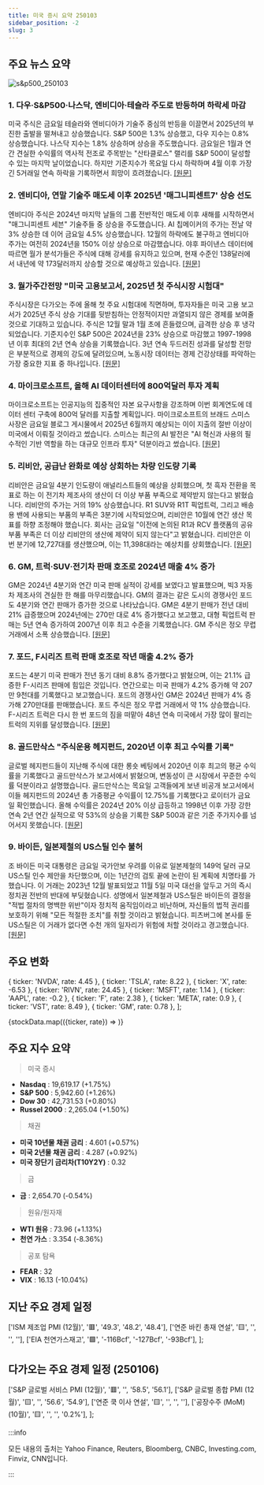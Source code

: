 ```yaml
---
title: 미국 증시 요약 250103
sidebar_position: -2
slug: 3
---
```


## 주요 뉴스 요약

![s&p500_250103](/map/250103.png)

### 1. **다우·S&P500·나스닥, 엔비디아·테슬라 주도로 반등하며 하락세 마감**

미국 주식은 금요일 테슬라와 엔비디아가 기술주 중심의 반등을 이끌면서 2025년의 부진한 출발을 떨쳐내고 상승했습니다. S&P 500은 1.3% 상승했고, 다우 지수는 0.8% 상승했습니다. 나스닥 지수는 1.8% 상승하며 상승을 주도했습니다. 금요일은 1월과 연간 견실한 수익률의 역사적 전조로 주목받는 "산타클로스" 랠리를 S&P 500이 달성할 수 있는 마지막 날이었습니다. 하지만 기준지수가 목요일 다시 하락하며 4월 이후 가장 긴 5거래일 연속 하락을 기록하면서 희망이 흐려졌습니다. [[원문]](https://finance.yahoo.com/news/live/stock-market-today-dow-sp-500-nasdaq-jump-as-nvidia-tesla-lead-spark-to-end-losing-week-143047315.html)

### 2. **엔비디아, 연말 기술주 매도세 이후 2025년 '매그니피센트7' 상승 선도**

엔비디아 주식은 2024년 마지막 날들의 그룹 전반적인 매도세 이후 새해를 시작하면서 "매그니피센트 세븐" 기술주들 중 상승을 주도했습니다. AI 칩메이커의 주가는 전날 약 3% 상승한 데 이어 금요일 4.5% 상승했습니다. 12월의 하락에도 불구하고 엔비디아 주가는 여전히 2024년을 150% 이상 상승으로 마감했습니다. 야후 파이낸스 데이터에 따르면 월가 분석가들은 주식에 대해 강세를 유지하고 있으며, 현재 수준인 138달러에서 내년에 약 173달러까지 상승할 것으로 예상하고 있습니다. [[원문]](https://finance.yahoo.com/news/nvidia-stock-jumps-leads-magnificent-7-gains-to-start-2025-after-end-of-year-tech-sell-off-154139053.html)

### 3. **월가주간전망 "미국 고용보고서, 2025년 첫 주식시장 시험대"**

주식시장은 다가오는 주에 올해 첫 주요 시험대에 직면하며, 투자자들은 미국 고용 보고서가 2025년 주식 상승 기대를 뒷받침하는 안정적이지만 과열되지 않은 경제를 보여줄 것으로 기대하고 있습니다. 주식은 12월 말과 1월 초에 흔들렸으며, 급격한 상승 후 냉각되었습니다. 기준지수인 S&P 500은 2024년을 23% 상승으로 마감했고 1997-1998년 이후 최대의 2년 연속 상승을 기록했습니다. 3년 연속 두드러진 성과를 달성할 전망은 부분적으로 경제의 강도에 달려있으며, 노동시장 데이터는 경제 건강상태를 파악하는 가장 중요한 지표 중 하나입니다. [[원문]](https://www.reuters.com/markets/us/wall-st-week-ahead-us-jobs-report-poses-first-big-stocks-test-2025-2025-01-03/)

### 4. **마이크로소프트, 올해 AI 데이터센터에 800억달러 투자 계획**

마이크로소프트는 인공지능의 집중적인 자본 요구사항을 강조하며 이번 회계연도에 데이터 센터 구축에 800억 달러를 지출할 계획입니다. 마이크로소프트의 브래드 스미스 사장은 금요일 블로그 게시물에서 2025년 6월까지 예상되는 이이 지출의 절반 이상이 미국에서 이뤄질 것이라고 썼습니다. 스미스는 최근의 AI 발전은 "AI 혁신과 사용의 필수적인 기반 역할을 하는 대규모 인프라 투자" 덕분이라고 썼습니다. [[원문]](https://finance.yahoo.com/news/microsoft-spend-80-billion-ai-191302185.html)

### 5. **리비안, 공급난 완화로 예상 상회하는 차량 인도량 기록**

리비안은 금요일 4분기 인도량이 애널리스트들의 예상을 상회했으며, 첫 흑자 전환을 목표로 하는 이 전기차 제조사의 생산이 더 이상 부품 부족으로 제약받지 않는다고 밝혔습니다. 리비안의 주가는 거의 19% 상승했습니다. R1 SUV와 R1T 픽업트럭, 그리고 배송용 밴에 사용되는 부품의 부족은 3분기에 시작되었으며, 리비안은 10월에 연간 생산 목표를 하향 조정해야 했습니다. 회사는 금요일 "이전에 논의된 R1과 RCV 플랫폼의 공유 부품 부족은 더 이상 리비안의 생산에 제약이 되지 않는다"고 밝혔습니다. 리비안은 이번 분기에 12,727대를 생산했으며, 이는 11,398대라는 예상치를 상회했습니다. [[원문]](https://www.reuters.com/business/autos-transportation/ev-maker-rivian-beats-expectations-deliveries-supply-snag-eases-2025-01-03/)

### 6. **GM, 트럭·SUV·전기차 판매 호조로 2024년 매출 4% 증가**

GM은 2024년 4분기와 연간 미국 판매 실적이 강세를 보였다고 발표했으며, 빅3 자동차 제조사의 견실한 한 해를 마무리했습니다. GM의 결과는 같은 도시의 경쟁사인 포드도 4분기와 연간 판매가 증가한 것으로 나타났습니다. GM은 4분기 판매가 전년 대비 21% 급증했으며 2024년에는 270만 대로 4% 증가했다고 보고했고, 대형 픽업트럭 판매는 5년 연속 증가하여 2007년 이후 최고 수준을 기록했습니다. GM 주식은 정오 무렵 거래에서 소폭 상승했습니다. [[원문]](https://finance.yahoo.com/news/gm-sales-rise-4-in-2024-powered-by-trucks-suvs-and-evs-174207825.html)

### 7. **포드, F시리즈 트럭 판매 호조로 작년 매출 4.2% 증가**

포드는 4분기 미국 판매가 전년 동기 대비 8.8% 증가했다고 밝혔으며, 이는 21.1% 급증한 F-시리즈 판매에 힘입은 것입니다. 연간으로는 미국 판매가 4.2% 증가해 약 207만 9천대를 기록했다고 보고했습니다. 포드의 경쟁사인 GM은 2024년 판매가 4% 증가해 270만대를 판매했습니다. 포드 주식은 정오 무렵 거래에서 약 1% 상승했습니다. F-시리즈 트럭은 다시 한 번 포드의 짐을 떠맡아 48년 연속 미국에서 가장 많이 팔리는 트럭의 지위를 달성했습니다. [[원문]](https://finance.yahoo.com/news/ford-sales-jumped-42-last-year-powered-by-f-series-trucks-170253457.html)

### 8. **골드만삭스 "주식운용 헤지펀드, 2020년 이후 최고 수익률 기록"**

글로벌 헤지펀드들이 지난해 주식에 대한 롱숏 베팅에서 2020년 이후 최고의 평균 수익률을 기록했다고 골드만삭스가 보고서에서 밝혔으며, 변동성이 큰 시장에서 꾸준한 수익률 덕분이라고 설명했습니다. 골드만삭스는 목요일 고객들에게 보낸 비공개 보고서에서 이들 헤지펀드의 2024년 총 가중평균 수익률이 12.75%를 기록했다고 로이터가 금요일 확인했습니다. 올해 수익률은 2024년 20% 이상 급등하고 1998년 이후 가장 강한 연속 2년 연간 실적으로 약 53%의 상승을 기록한 S&P 500과 같은 기준 주가지수를 넘어서지 못했습니다. [[원문]](https://www.reuters.com/markets/us/hedge-flow-stock-picking-hedge-funds-post-highest-average-returns-since-2020-2025-01-03/)

### 9. **바이든, 일본제철의 US스틸 인수 불허**

조 바이든 미국 대통령은 금요일 국가안보 우려를 이유로 일본제철의 149억 달러 규모 US스틸 인수 제안을 차단했으며, 이는 1년간의 검토 끝에 논란이 된 계획에 치명타를 가했습니다. 이 거래는 2023년 12월 발표되었고 11월 5일 미국 대선을 앞두고 거의 즉시 정치권 전반의 반대에 부딪혔습니다. 성명에서 일본제철과 US스틸은 바이든의 결정을 "적법 절차의 명백한 위반"이자 정치적 움직임이라고 비난하며, 자신들의 법적 권리를 보호하기 위해 "모든 적절한 조치"를 취할 것이라고 밝혔습니다. 피츠버그에 본사를 둔 US스틸은 이 거래가 없다면 수천 개의 일자리가 위험에 처할 것이라고 경고했습니다. [[원문]](https://www.reuters.com/markets/deals/biden-reveal-decision-us-steel-acquisition-early-friday-cbs-news-reports-2025-01-03/)

## 주요 변화

  { ticker: 'NVDA', rate: 4.45 },
  { ticker: 'TSLA', rate: 8.22 },
  { ticker: 'X', rate: -6.53 },
  { ticker: 'RIVN', rate: 24.45 },
  { ticker: 'MSFT', rate: 1.14 },
  { ticker: 'AAPL', rate: -0.2 },
  { ticker: 'F', rate: 2.38 },
  { ticker: 'META', rate: 0.9 },
  { ticker: 'VST', rate: 8.49 },
  { ticker: 'GM', rate: 0.78 },
];

{stockData.map(({ticker, rate}) => <StockCardMini key={ticker} ticker={ticker} rate={rate}></StockCardMini>)}

## 주요 지수 요약

> 미국 증시

- **Nasdaq** : 19,619.17 (+1.75%)
- **S&P 500** : 5,942.60 (+1.26%)
- **Dow 30** : 42,731.53 (+0.80%)
- **Russel 2000** : 2,265.04 (+1.50%)

> 채권

- **미국 10년물 채권 금리** : 4.601 (+0.57%)
- **미국 2년물 채권 금리** : 4.287 (+0.92%)
- **미국 장단기 금리차(T10Y2Y)** : 0.32

> 금

- **금** : 2,654.70 (-0.54%)

> 원유/원자재

- **WTI 원유** : 73.96 (+1.13%)
- **천연 가스** : 3.354 (-8.36%)

> 공포 탐욕

- **FEAR** : 32
- **VIX** : 16.13 (-10.04%)

## 지난 주요 경제 일정

  ['ISM 제조업 PMI (12월)', '🟥', '49.3', '48.2', '48.4'],
  ['연준 바킨 총재 연설', '🟨', '', '', ''],
  ['EIA 천연가스재고', '🟩', '-116Bcf', '-127Bcf', '-93Bcf'],
];

<EconomicCalendar data={eventsData} />

## 다가오는 주요 경제 일정 (250106)

  ['S&P 글로벌 서비스 PMI (12월)', '🟥', '', '58.5', '56.1'],
  ['S&P 글로벌 종합 PMI (12월)', '🟨', '', '56.6', '54.9'],
  ['연준 쿡 이사 연설', '🟨', '', '', ''],
  ['공장수주 (MoM) (10월)', '🟨', '', '', '0.2%'],
];

<EconomicCalendar data={nextEventsData} />

:::info

모든 내용의 출처는 Yahoo Finance, Reuters, Bloomberg, CNBC, Investing.com, Finviz, CNN입니다.

:::
